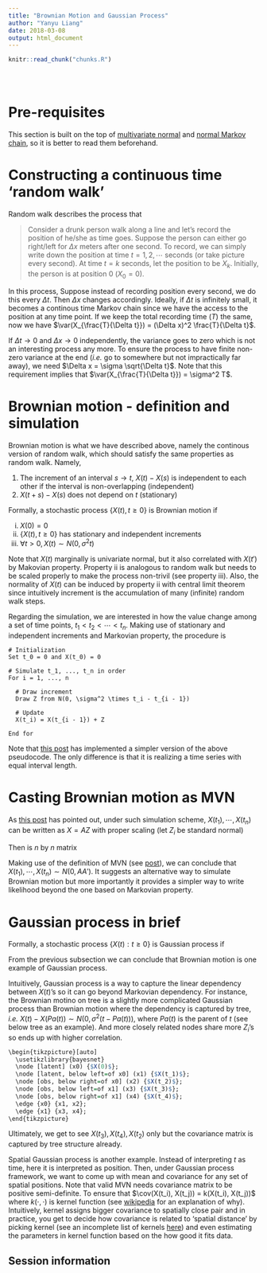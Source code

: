```yaml
---
title: "Brownian Motion and Gaussian Process"
author: "Yanyu Liang"
date: 2018-03-08
output: html_document
---
```


<!-- The file analysis/chunks.R contains chunks that define default settings
shared across the workflowr files. -->
```r
knitr::read_chunk("chunks.R")
```

<!-- Update knitr chunk options -->
```r
```

<!-- Insert the date the file was last updated -->
```r
```

<!-- Insert the code version (Git commit SHA1) if Git repository exists and R
 package git2r is installed -->
```r
```

<!-- Add your analysis here -->

$$
\newcommand\var{\text{Var}}
\newcommand\cov{\text{Cov}}
\newcommand\E{\text{E}}
$$

# Pre-requisites

This section is built on the top of [multivariate normal](mvnorm.html) and [normal Markov chain](normal_markov_chain.html), so it is better to read them beforehand.

# Constructing a continuous time 'random walk'

Random walk describes the process that 

> Consider a drunk person walk along a line and let's record the position of he/she as time goes. Suppose the person can either go right/left for $\Delta x$ meters after one second. To record, we can simply write down the position at time $t = 1, 2, \cdots$ seconds (or take picture every second). At time $t = k$ seconds, let the position to be $X_k$. Initially, the person is at position 0 ($X_0 = 0$).

\begin{align*}
  Z_k &:= X_k - X_{k - 1} \\
  &= \begin{cases}
    \Delta x & \text{, with probability $\frac{1}{2}$} \\
    -\Delta x & \text{, with probability $\frac{1}{2}$}
  \end{cases}
\end{align*}

In this process, 
\begin{align*}
  \E(X_k) &= \E(X_{k - 1}) = \cdots = 0 \\
  \var(X_k) &= (\Delta x)^2 + \var(X_{k - 1}） \\
  &= 2(\Delta x)^2 + \var(X_{k - 2}）\\
  &= \cdots = k (\Delta x)^2
\end{align*}
Suppose instead of recording position every second, we do this every $\Delta t$. Then $\Delta x$ changes accordingly. Ideally, if $\Delta t$ is infinitely small, it becomes a continous time Markov chain since we have the access to the position at any time point. If we keep the total recording time ($T$) the same, now we have $\var(X_{\frac{T}{\Delta t}}) = (\Delta x)^2 \frac{T}{\Delta t}$. 

If $\Delta t \rightarrow 0$ and $\Delta x \rightarrow 0$ independently, the variance goes to zero which is not an interesting process any more. To ensure the process to have finite non-zero variance at the end (*i.e.* go to somewhere but not impractically far away), we need $\Delta x = \sigma \sqrt{\Delta t}$. Note that this requirement implies that $\var(X_{\frac{T}{\Delta t}}) = \sigma^2 T$.

# Brownian motion - definition and simulation

Brownian motion is what we have described above, namely the continous version of random walk, which should satisfy the same properties as random walk. Namely, 

1. The increment of an interval $s \rightarrow t$, $X(t) - X(s)$ is independent to each other if the interval is non-overlapping (independent)
2. $X(t + s) - X(s)$ does not depend on $t$ (stationary)

Formally, a stochastic process $\{X(t), t \ge 0\}$ is Brownian motion if

i. $X(0) = 0$
ii. $\{X(t), t \ge 0\}$ has stationary and independent increments
iii. $\forall t > 0, X(t) \sim N(0, \sigma^2 t)$ 

Note that $X(t)$ marginally is univariate normal, but it also correlated with $X(t')$ by Makovian property. Property ii is analogous to random walk but needs to be scaled properly to make the process non-trivil (see property iii). Also, the normality of $X(t)$ can be induced by property ii with central limit theorem since intuitively increment is the accumulation of many (infinite) random walk steps.

Regarding the simulation, we are interested in how the value change among a set of time points, $t_1 < t_2 < \cdots < t_n$. Making use of stationary and independent increments and Markovian property, the procedure is

```
# Initialization
Set t_0 = 0 and X(t_0) = 0

# Simulate t_1, ..., t_n in order
For i = 1, ..., n
  
  # Draw increment 
  Draw Z from N(0, \sigma^2 \times t_i - t_{i - 1})
  
  # Update
  X(t_i) = X(t_{i - 1}) + Z
  
End for
```

Note that [this post](normal_markov_chain.html#example:_a_normal_markov_chain) has implemented a simpler version of the above pseudocode. The only difference is that it is realizing a time series with equal interval length. 

# Casting Brownian motion as MVN 

As [this post](normal_markov_chain.html#the_normal_markov_chain_as_a_multivariate_normal) has pointed out, under such simulation scheme, $X(t_1), \cdots, X(t_n)$ can be written as $X = AZ$ with proper scaling (let $Z_i$ be standard normal)

\begin{align*}
  X(t_1) &= \sqrt{t_1} Z_1 \\
  X(t_2) &= X(t_1) + \sqrt{t_2 - t_1} Z_2 \\
  &= \sqrt{t_1} Z_1 + \sqrt{t_2 - t_1} Z_2 \\
  \vdots
\end{align*}
Then is $n$ by $n$ matrix
\begin{align*}
  A = \begin{bmatrix}
    \sqrt{t_1} & 0 & 0 & 0 & \cdots \\
    \sqrt{t_1} & \sqrt{t_2 - t_1} & 0 & 0 & \cdots \\
    \sqrt{t_1} & \sqrt{t_2 - t_1} & \sqrt{t_3 - t_2} & 0 & \cdots \\
    \cdots
  \end{bmatrix}
\end{align*}

Making use of the definition of MVN (see [post](mvnorm.html#definition)), we can conclude that $X(t_1), \cdots, X(t_n) \sim N(0, AA')$. It suggests an alternative way to simulate Brownian motion but more importantly it provides a simpler way to write likelihood beyond the one based on Markovian property.

# Gaussian process in brief

Formally, a stochastic process $\{X(t): t \ge 0\}$ is Gaussian process if 
\begin{align*}
  \forall t_1, \cdots, t_n: X(t_1), \cdots, X(t_n) \sim MVN
\end{align*}

From the previous subsection we can conclude that Brownian motion is one example of Gaussian process. 

Intuitively, Gaussian process is a way to capture the linear dependency between $X(t)$'s so it can go beyond Markovian dependency. For instance, the Brownian motino on tree is a slightly more complicated Gaussian process than Brownian motion where the dependency is captured by tree, *i.e.* $X(t) - X(Pa(t)) \sim N(0, \sigma^2 (t - Pa(t)))$, where $Pa(t)$ is the parent of $t$ (see below tree as an example). And more closely related nodes share more $Z_i$'s so ends up with higher correlation. 

```r
\begin{tikzpicture}[auto]
  \usetikzlibrary{bayesnet}
  \node [latent] (x0) {$X(0)$};
  \node [latent, below left=of x0] (x1) {$X(t_1)$};
  \node [obs, below right=of x0] (x2) {$X(t_2)$};
  \node [obs, below left=of x1] (x3) {$X(t_3)$};
  \node [obs, below right=of x1] (x4) {$X(t_4)$};
  \edge {x0} {x1, x2};
  \edge {x1} {x3, x4};
\end{tikzpicture}
```

Ultimately, we get to see $X(t_3), X(t_4), X(t_2)$ only but the covariance matrix is captured by tree structure already.

Spatial Gaussian process is another example. Instead of interpreting $t$ as time, here it is interpreted as position. Then, under Gaussian process framework, we want to come up with mean and covariance for any set of spatial positions. Note that valid MVN needs covariance matrix to be positive semi-definite. To ensure that $\cov(X(t_i), X(t_j)) = k(X(t_i), X(t_j))$ where $k(\cdot, \cdot)$ is kernel function (see [wikipedia](https://en.wikipedia.org/wiki/Kernel_method#Mathematics:_the_kernel_trick) for an explanation of why). Intuitively, kernel assigns bigger covariance to spatially close pair and in practice, you get to decide how covariance is related to 'spatial distance' by picking kernel (see an incomplete list of kernels [here](http://crsouza.com/2010/03/17/kernel-functions-for-machine-learning-applications/#kernel_functions)) and even estimating the parameters in kernel function based on the how good it fits data.

## Session information

<!-- Insert the session information into the document -->
```r
```

